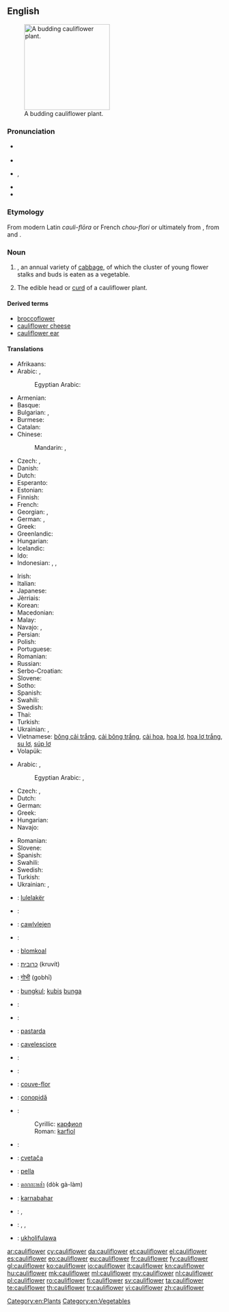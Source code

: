 ==English==

[[Image:Cauliflower.jpg|thumb|right|200px|A budding cauliflower plant.]]

===Pronunciation===
* {{a|UK}} {{IPA|/ˈkɒl.i.flaʊ.ə/|/ˈkɒl.ɪ.flaʊ.ə/|lang=en}}
* {{audio|En-au-cauliflower.ogg|Audio (Australia)}}
* {{a|US}} {{IPA|/ˈkɔl.ɪˌflaʊ.ɚ/|lang=en}}, {{IPA|/ˈkɑl.əˌflaʊ.ɚ/|lang=en}}
* {{audio|En-us-ne-cauliflower.ogg|Audio (US)}}
* {{audio|En-us-cauliflower.ogg|Audio (US cot-caught merged)}}

===Etymology===
From modern Latin ''cauli-flōra'' or French ''chou-flori'' or ultimately from {{etyl|pro|en}} {{term|caulet-flòri||cauliflower|lang=pro}}, from {{term|caulet||cabbage|lang=pro}} and {{term|flòri||flowered|lang=pro}}.

===Noun===
{{en-noun}}

# {{taxlink|Brassica oleracea var. botrytis|variety}}, an annual variety of [[cabbage]], of which the cluster of young flower stalks and buds is eaten as a vegetable.
# The edible head or [[curd]] of a cauliflower plant.

====Derived terms====
* [[broccoflower]]
* [[cauliflower cheese]]
* [[cauliflower ear]]

====Translations====
{{trans-top|Vegetable}}
* Afrikaans: {{t|af|blomkool}}
* Arabic: {{t|ar|قرنبيط|m|tr=qarnabiiT}},  {{t|ar|قنبيط|m|tr=qunnabiiT}}
*: Egyptian Arabic: {{t|arz|قرنبيط|m-p|tr=ʔarnabiiṭ}}
* Armenian: {{t|hy|ծաղկակաղամբ|tr=çaġkakaġamb}}
* Basque: {{t|eu|azalore}}
* Bulgarian: {{t+|bg|карнабит|m}},  {{t|bg|карфиол|m}}
* Burmese: {{t+|my|ဂေါ်ဖီပန်း|tr=gàw-bì-pán|sc=Mymr}}
* Catalan: {{t|ca|coliflor|f}}
* Chinese:
*: Mandarin: {{t+|cmn|花椰菜|tr=huāyēcài|sc=Hani}},  {{t+|cmn|菜花|tr=càihuā|sc=Hani}}
* Czech: {{t+|cs|květák|m}}, {{t|cs|karfiól|m}}
* Danish: {{t+|da|blomkål}}
* Dutch: {{t+|nl|bloemkool|f}}
* Esperanto: {{t+|eo|florbrasiko}}
* Estonian: {{t|et|lillkapsas}}
* Finnish: {{t+|fi|kukkakaali}}
* French: {{t+|fr|chou-fleur|m}}
* Georgian: {{t|ka|კალბანი|tr=kalbani|sc=Geor}},  {{t|ka|ყვავილოვანი კომბოსტო|tr=qvavilovani kombosto|sc=Geor}}
* German: {{t+|de|Blumenkohl|m}},  {{qualifier|Austria}} {{t+|de|Karfiol|m}}
* Greek: {{t+|el|κουνουπίδι|n|tr=kunupídi}}
* Greenlandic: {{t|kl|blomkåli}}
* Hungarian: {{t+|hu|karfiol}}
* Icelandic: {{t+|is|blómkál|n}}
* Ido: {{t+|io|florkaulo}}
* Indonesian: {{t|id|blumkol}}, {{t+|id|kubis bunga}}, {{t+|id|kembang kol}}
{{trans-mid}}
* Irish: {{t|ga|cóilis|f}}
* Italian: {{t+|it|cavolfiore|m}}
* Japanese: {{t|ja|カリフラワー|tr=karifurawā}}
* Jèrriais: {{t|roa-jer|chou-flieur|m}}
* Korean: {{t|ko|꽃양배추|tr=kkotyangbaechu|sc=Hang}}
* Macedonian: {{t|mk|карфиол|m|tr=karfiól}}
* Malay: {{t|ms|kubis bunga}}
* Navajo: {{t|nv|chʼil łigaii}}, {{t|nv|sęęschʼil}}
* Persian: {{t|fa|کلم گل|sc=fa-Arab}}
* Polish: {{t+|pl|kalafior|m}}
* Portuguese: {{t+|pt|couve-flor|m}}
* Romanian: {{t+|ro|conopidă|f}}
* Russian: {{t+|ru|цветная капуста|f|tr=cvetnája kapústa}}
* Serbo-Croatian: {{t|sh|karfiol|m}}
* Slovene: {{t+|sl|cvetača|f}}
* Sotho: {{t|st|kholifolawa}}
* Spanish: {{t+|es|coliflor|f}}
* Swahili: {{t|sw|koliflawa}}
* Swedish: {{t+|sv|blomkål|c}}
* Thai: {{t+|th|กะหล่ำ|tr=gàlàm}}
* Turkish: {{t+|tr|karnabahar}}
* Ukrainian: {{t|uk|кучерява капуста|f|tr=kučer'áva kapústa|sc=Cyrl}}, {{t|uk|цвітна капуста|f|tr=tsvitná kapústa|sc=Cyrl}}
* Vietnamese: [[bông cải trắng]], [[cải bông trắng]], [[cải hoa]], [[hoa lơ]], [[hoa lơ trắng]], [[su lơ]], [[súp lơ]]
* Volapük: {{t+|vo|florabrasid}}
{{trans-bottom}}

{{trans-top|Edible head of a cauliflower plant}}
* Arabic: {{t|ar|قرنبيط|m|tr=qarnabiiT}},  {{t|ar|قنبيط|m|tr=qunnabiiT}}
*: Egyptian Arabic: {{t|arz|قرنبيطة|f|tr=ʔarnabiṭa|sc=Arab}}, {{t|arz|قرنبيط|m-p|tr=ʔarnabiiṭ}}
* Czech: {{t+|cs|květák|m}}, {{t|cs|karfiól|m}}
* Dutch: {{t+|nl|bloemkool|f}}
* German: {{t+|de|Blumenkohl|m}}
* Greek: {{t+|el|κουνουπίδι|n|tr=kunupídi}}
* Hungarian: {{t+|hu|karfiol}}
* Navajo: {{t|nv|chʼil łigaii}}
{{trans-mid}}
* Romanian: {{t+|ro|conopidă|f}}
* Slovene: {{t+|sl|cvetača|f}}
* Spanish: {{t+|es|coliflor|f}}
* Swahili: {{t|sw|mkoliflawa}}
* Swedish: {{t+|sv|blomkål|c}}
* Turkish: {{t+|tr|karnabahar}}
* Ukrainian: {{t|uk|кучерява капуста|f|tr=kučer'áva kapústa|sc=Cyrl}}, {{t|uk|цвітна капуста|f|tr=tsvitná kapústa|sc=Cyrl}}
{{trans-bottom}}

{{checktrans-top}}
* {{ttbc|sq}}: [[lulelakër]]
* {{ttbc|bg}}: {{t|bg|карфиол|m|tr=karfiol}}
* {{ttbc|kw}}: [[cawlvlejen]]
* {{ttbc|eo}}: {{t+|eo|florbrasiko}}
* {{ttbc|fy}}: [[blomkoal]]
* {{ttbc|he}}: [[כרובית]] (kruvít) {{g|f}}
* {{ttbc|hi}}: [[गोभी]] (gobhī)
* {{ttbc|id}}: [[bungkul]]; [[kubis]] [[bunga]]
* {{ttbc|it}}: {{t+|it|cavolfiore|m}}
* {{ttbc|la}}: {{t+|la|brassica|f}}
* {{ttbc|mt}}: [[pastarda]] {{g|f}}
* {{ttbc|nap}}: [[cavelesciore]]
* {{ttbc|no}}: {{t|no|blomkål}}
{{trans-mid}}
* {{ttbc|fa}}: {{t|fa|گل کلم|tr=gol-e kalam}}
* {{ttbc|pt}}: [[couve-flor]] {{g|f}}
* {{ttbc|ro}}: [[conopidă]] {{g|f}}
* {{ttbc|sh}}:
*: Cyrillic: [[карфиол]] {{g|m}}
*: Roman: [[karfiol]] {{g|m}}
* {{ttbc|sk}}: {{t|sk|karfiol|m}}
* {{ttbc|sl}}: [[cvetača]] {{g|f}}
* {{ttbc|es}}: [[pella]] {{g|f}} {{qualifier|Northern Spain|specifically Navarra|Spanish Basque Country|Aragon|and La Rioja}}
* {{ttbc|th}}: [[ดอกกะหล่ำ]] (dòk gà-làm)
* {{ttbc|tr}}: [[karnabahar]]
* {{ttbc|ur}}: {{t|ur|گوبی|tr=gobī}}, {{t|ur|گوبھی|tr=gobhī}}
* {{ttbc|vi}}: {{t|vi|hoa lơ}}, {{t|vi|hoa lơ trắng}}, {{t|vi|bông cải trắng}}
* {{ttbc|zu}}: [[ukholifulawa]]
{{trans-bottom}}

[[Category:en:Plants]]
[[Category:en:Vegetables]]

[[ar:cauliflower]]
[[cy:cauliflower]]
[[da:cauliflower]]
[[et:cauliflower]]
[[el:cauliflower]]
[[es:cauliflower]]
[[eo:cauliflower]]
[[eu:cauliflower]]
[[fr:cauliflower]]
[[fy:cauliflower]]
[[gl:cauliflower]]
[[ko:cauliflower]]
[[io:cauliflower]]
[[it:cauliflower]]
[[kn:cauliflower]]
[[hu:cauliflower]]
[[mk:cauliflower]]
[[ml:cauliflower]]
[[my:cauliflower]]
[[nl:cauliflower]]
[[pl:cauliflower]]
[[ro:cauliflower]]
[[fi:cauliflower]]
[[sv:cauliflower]]
[[ta:cauliflower]]
[[te:cauliflower]]
[[th:cauliflower]]
[[tr:cauliflower]]
[[vi:cauliflower]]
[[zh:cauliflower]]